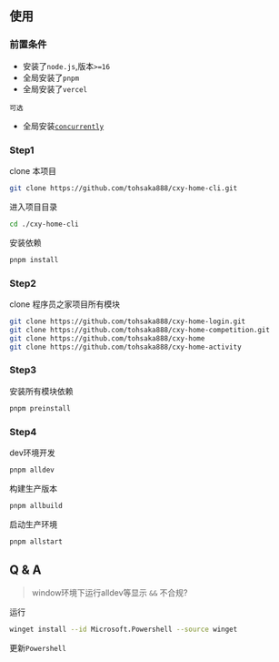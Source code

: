 ## 使用

### 前置条件

- 安装了`node.js`,版本`>=16`
- 全局安装了`pnpm`
- 全局安装了`vercel`

`可选`

- 全局安装[`concurrently`](https://www.npmjs.com/package/concurrently)

### Step1

clone 本项目

```bash
git clone https://github.com/tohsaka888/cxy-home-cli.git
```

进入项目目录

```bash
cd ./cxy-home-cli
```

安装依赖

```bash
pnpm install
```

### Step2

clone 程序员之家项目所有模块

```bash
git clone https://github.com/tohsaka888/cxy-home-login.git
git clone https://github.com/tohsaka888/cxy-home-competition.git
git clone https://github.com/tohsaka888/cxy-home
git clone https://github.com/tohsaka888/cxy-home-activity
```

### Step3

安装所有模块依赖

```bash
pnpm preinstall
```

### Step4

dev环境开发

```bash
pnpm alldev
```

构建生产版本

```bash
pnpm allbuild
```

启动生产环境

```bash
pnpm allstart
```

## Q & A

> window环境下运行alldev等显示 `&&` 不合规?

运行

```bash
winget install --id Microsoft.Powershell --source winget
```

更新`Powershell`